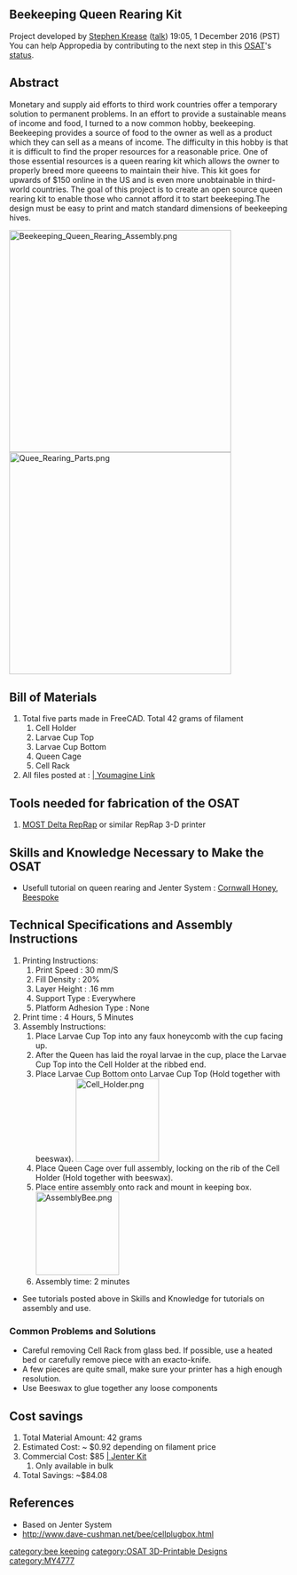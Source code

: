 
{{777}}
== Beekeeping Queen Rearing Kit ==
Project developed by [[User:Stephen Krease|Stephen Krease]] ([[User talk:Stephen Krease|talk]]) 19:05, 1 December 2016 (PST)
{{Statusboxtop}}
{{status-design}}
{{status-prototype}}
You can help Appropedia by contributing to the next step in this [[OSAT]]'s [[:Category:Status|status]].
{{boxbottom}}

==Abstract==
Monetary and supply aid efforts to third work countries offer a temporary solution to permanent problems. In an effort to provide a sustainable means of income and food, I turned to a now common hobby, beekeeping. Beekeeping provides a source of food to the owner as well as a product which they can sell as a means of income. The difficulty in this hobby is that it is difficult to find the proper resources for a reasonable price. One of those essential resources is a queen rearing kit which allows the owner to properly breed more queeens to maintain their hive. This kit goes for upwards of $150 online in the US and is even more unobtainable in third-world countries. The goal of this project is to create an open source queen rearing kit to enable those who cannot afford it to start beekeeping.The design must be easy to print and match standard dimensions of beekeeping hives.

[[Image:Beekeeping_Queen_Rearing_Assembly.png|400px|right]] [[Image:Quee_Rearing_Parts.png|400px|right]]

== Bill of Materials==
# Total five parts made in FreeCAD. Total 42 grams of filament
## Cell Holder
## Larvae Cup Top
## Larvae Cup Bottom
## Queen Cage
## Cell Rack 
# All files posted at : [https://www.youmagine.com/designs/beekeeping-queen-rearing-kit | Youmagine Link]

== Tools needed for fabrication of the OSAT==
# [[Athena Build Overview| MOST Delta RepRap]] or similar RepRap 3-D printer

== Skills and Knowledge Necessary to Make the OSAT ==
* Usefull tutorial on queen rearing and Jenter System : [http://www.cornwallhoney.co.uk/beepedia/jenter1.htm Cornwall Honey], [http://beespoke.info/2015/06/06/jenter-kit-instructions/ Beespoke]

== Technical Specifications and Assembly Instructions==
# Printing Instructions:
## Print Speed : 30 mm/S
## Fill Density : 20%
## Layer Height : .16 mm
## Support Type : Everywhere
## Platform Adhesion Type : None
# Print time : 4 Hours, 5 Minutes
# Assembly Instructions:
## Place Larvae Cup Top into any faux honeycomb with the cup facing up.
## After the Queen has laid the royal larvae in the cup, place the Larvae Cup Top into the Cell Holder at the ribbed end.
## Place Larvae Cup Bottom onto Larvae Cup Top (Hold together with beeswax). [[Image:Cell_Holder.png|150px]]
## Place Queen Cage over full assembly, locking on the rib of the Cell Holder (Hold together with beeswax).
## Place entire assembly onto rack and mount in keeping box. [[Image:AssemblyBee.png|150px]]
## Assembly time: 2 minutes
* See tutorials posted above in Skills and Knowledge for tutorials on assembly and use. 

=== Common Problems and Solutions===

* Careful removing Cell Rack from glass bed. If possible, use a heated bed or carefully remove piece with an exacto-knife.
* A few pieces are quite small, make sure your printer has a high enough resolution.
* Use Beeswax to glue together any loose components

== Cost savings==
# Total Material Amount: 42 grams
# Estimated Cost: ~ $0.92 depending on filament price
# Commercial Cost: $85 [http://www.blueskybeesupply.com/jenter_queen_system.html | Jenter Kit]
## Only available in bulk
# Total Savings: ~$84.08

==References==

* Based on Jenter System
* http://www.dave-cushman.net/bee/cellplugbox.html



[[category:bee keeping]]
[[category:OSAT 3D-Printable Designs]]
[[category:MY4777]]